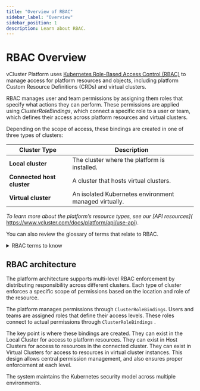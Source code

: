 ```yaml
---
title: "Overview of RBAC"
sidebar_label: "Overview"
sidebar_position: 1
description: Learn about RBAC.
---
```


# RBAC Overview

vCluster Platform uses [Kubernetes Role-Based Access Control (RBAC)](https://kubernetes.io/docs/reference/access-authn-authz/rbac/) to manage access for platform resources and objects, including platform Custom Resource Definitions (CRDs) and virtual clusters.

RBAC manages user and team permissions by assigning them roles that specify what actions they can perform. These permissions are applied using *ClusterRoleBindings*, which connect a specific role to a user or team, which defines their access across platform resources and virtual clusters.

Depending on the scope of access, these bindings are created in one of three types of clusters:

| Cluster Type | Description |
| --- | --- |
| **Local cluster** | The cluster where the platform is installed. |
| **Connected host cluster** | A cluster that hosts virtual clusters. |
| **Virtual cluster** | An isolated Kubernetes environment managed virtually. |

*To learn more about the platform’s resource types, see our [API resources](* https://www.vcluster.com/docs/platform/api/use-api).

You can also review the glossary of terms that relate to RBAC.

<details>
<summary>RBAC terms to know</summary>
    
| Component | Description | Relationship |
| --- | --- | --- |
| User | Individual identity that can access the system | Can be assigned roles directly or through team membership.  |
| Team | Logical grouping of users with shared access rights | Simplifies permission management by allowing role assignment to multiple users. |
| Group | SSO identity provider attribute | Maps external identity groups to platform Teams for automatic assignment. |
| ClusterRoleTemplate | Defines reusable permission sets | Extends Kubernetes RBAC with platform resources |
| Project | Primary boundary for access control | Contains resources and defines which users/teams can access clusters and templates |
| Project Role | Special role with loft.sh/project-role: "true" label | Available in UI for assignment within projects |
| Permission Level | Degree of access granted | Ranges from view-only to full administrative control |
| Security Layer | Components of defense-in-depth approach | Includes identity management, RBAC policies, namespace isolation, and network policies |
| Virtual Cluster | Isolated Kubernetes environment | Provides full API compatibility while sharing infrastructure |
| Namespace | Enhanced namespace with management capabilities | Offers more granular control than standard Kubernetes namespaces |

</details>


## RBAC architecture

The platform architecture supports multi-level RBAC enforcement by distributing responsibility across different clusters. Each type of cluster enforces a specific scope of permissions based on the location and role of the resource.

<!--diagram-->

The platform manages permissions through `ClusterRoleBindings`. Users and teams are assigned roles that define their access levels. These roles connect to actual permissions through `ClusterRoleBindings` .

The key point is where these bindings are created. They can exist in the Local Cluster for access to platform resources. They can exist in Host Clusters for access to resources in the connected cluster. They can exist in Virtual Clusters for access to resources in   virtual cluster instances. This design allows central permission management, and also ensures proper enforcement at each level. 

The system maintains the Kubernetes security model across multiple environments.